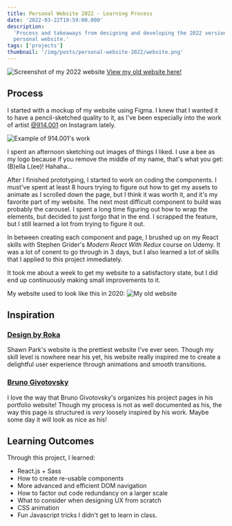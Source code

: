 ```yaml
---
title: Personal Website 2022 - Learning Process
date: '2022-03-22T19:59:00.000'
description:
  'Process and takeaways from designing and developing the 2022 version of my
  personal website.'
tags: ['projects']
thumbnail: '/img/posts/personal-website-2022/website.png'
---
```


![Screenshot of my 2022 website](/img/posts/personal-website-2022/website.png)
[View my old website here!](https://2022.bellalee.com)

## Process

I started with a mockup of my website using Figma. I knew that I wanted it to
have a pencil-sketched quality to it, as I've been especially into the work of
artist [@914.001](https://www.instagram.com/914.001/) on Instagram lately.

![Example of 914.001's work](/img/posts/personal-website-2022/914001.png)

I spent an afternoon sketching out images of things I liked. I use a bee as my
logo because if you remove the middle of my name, that's what you get: (B)ella
L(ee)! Hahaha...

After I finished prototyping, I started to work on coding the components. I
must've spent at least 8 hours trying to figure out how to get my assets to
animate as I scrolled down the page, but I think it was worth it, and it's my
favorite part of my website. The next most difficult component to build was
probably the carousel. I spent a long time figuring out how to wrap the
elements, but decided to just forgo that in the end. I scrapped the feature, but
I still learned a lot from trying to figure it out.

In between creating each component and page, I brushed up on my React skills
with Stephen Grider's _Modern React With Redux_ course on Udemy. It was a lot of
conent to go through in 3 days, but I also learned a lot of skills that I
applied to this project immediately.

It took me about a week to get my website to a satisfactory state, but I did end
up continuously making small improvements to it.

My website used to look like this in 2020:
![My old website](/img/posts/personal-website-2022/old-design.png)

## Inspiration

### [Design by Roka](https://www.designbyroka.com/)

Shawn Park's website is the prettiest website I've ever seen. Though my skill
level is nowhere near his yet, his website really inspired me to create a
delightful user experience through animations and smooth transitions.

### [Bruno Givotovsky](https://www.brunog.design/)

I love the way that Bruno Givotovsky's organizes his project pages in his
portfolio website! Though my process is not as well documented as his, the way
this page is structured is _very_ loosely inspired by his work. Maybe some day it
will look as nice as his!

## Learning Outcomes

Through this project, I learned:

- React.js + Sass
- How to create re-usable components
- More advanced and efficient DOM navigation
- How to factor out code redundancy on a larger scale
- What to consider when designing UX from scratch
- CSS animation
- Fun Javascript tricks I didn't get to learn in class.
